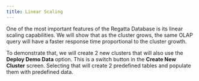 ```yaml
---
title: Linear Scaling
---
```


One of the most important features of the Regatta Database is its linear scaling capabilities. We
will show that as the cluster grows, the same OLAP query will have a faster response time
proportional to the cluster growth.

To demonstrate that, we will create 2 new clusters that will also use the **Deploy Demo Data**
option. This is a switch button in the **Create New Cluster** screen. Selecting that will create 2
predefined tables and populate them with predefined data.
